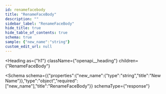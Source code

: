 ```yaml
---
id: renamefacebody
title: "RenameFaceBody"
description: ""
sidebar_label: "RenameFaceBody"
hide_title: true
hide_table_of_contents: true
schema: true
sample: {"new_name":"string"}
custom_edit_url: null
---
```



<Heading
  as={"h1"}
  className={"openapi__heading"}
  children={"RenameFaceBody"}
>
</Heading>





<Schema
  schema={{"properties":{"new_name":{"type":"string","title":"New Name"}},"type":"object","required":["new_name"],"title":"RenameFaceBody"}}
  schemaType={"response"}
>
  
</Schema>
            